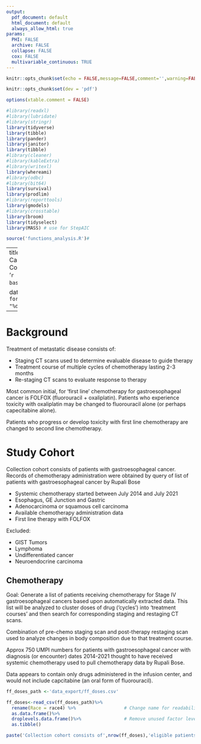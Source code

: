 ---
output:
  pdf_document: default
  html_document: default
  always_allow_html: true
params:
  PHI: FALSE
  archive: FALSE
  collapse: FALSE
  cox: FALSE
  multivariable_continuous: TRUE
---
```{r setup, include=FALSE}
knitr::opts_chunk$set(echo = FALSE,message=FALSE,comment='',warning=FALSE)

knitr::opts_chunk$set(dev = 'pdf')

options(xtable.comment = FALSE)

#library(readxl)
#library(lubridate)
#library(stringr)
library(tidyverse)
library(tibble)
library(pander)
library(janitor)
library(tibble)
#library(cleaner)
#library(kableExtra)
#library(writexl)
library(whereami)
#library(odbc)
#library(bit64)
library(survival)
library(prodlim)
#library(reporttools)
library(gmodels)
#library(crosstable)
library(broom)
library(tidyselect)
library(MASS) # use for StepAIC

source('functions_analysis.R')# 

```

---
title: Advanced GE Cancers and Body Composition
subtitle: '`r basename(thisfile())`' 


date: '`r format(Sys.time(), "%d %B, %Y")`'
---
<style type="text/css">
.main-container {
  max-width: 1200px!important;
  margin-left: auto;
  margin-right: auto;
}
</style>


# Background

Treatment of metastatic disease consists of:

- Staging CT scans used to determine evaluable disease to guide therapy
- Treatment course of multiple cycles of chemotherapy lasting 2-3 months
- Re-staging CT scans to evaluate response to therapy

Most common initial, for 'first line' chemotherapy for gastroesophageal cancer is FOLFOX (fluorouracil + oxaliplatin).  Patients who experience toxicity with oxaliplatin may be changed to fluorouracil alone (or perhaps capecitabine alone).

Patients who progress or develop toxicity with first line chemotherapy are changed to second line chemotherapy.

# Study Cohort

Collection cohort consists of patients with gastroesophageal cancer. Records of chemotherapy administration were obtained by query of list of patients with gastroesophageal cancer by Rupali Bose

- Systemic chemotherapy started between July 2014 and July 2021
- Esophagus, GE Junction and Gastric
- Adenocarcinoma or squamous cell carcinoma
- Available chemotherapy administration data
- First line therapy with FOLFOX

Excluded:

- GIST Tumors
- Lymphoma
- Undifferentiated cancer
- Neuroendocrine carcinoma


## Chemotherapy 

Goal: Generate a list of patients receiving chemotherapy for Stage IV gastroesophageal cancers based upon automatically extracted data.  This list will be analyzed to cluster doses of drug ('cycles') into 'treatment courses' and then search for corresponding staging and restaging CT scans.

Combination of pre-chemo staging scan and post-therapy restaging scan used to analyze changes in body composition due to that treatment course.

Approx 750 UMPI numbers for patients with gastroesophageal cancer with diagnosis (or encounter) dates 2014-2021 thought to have received systemic chemotherapy used to pull chemotherapy data by Rupali Bose. 

Data appears to contain only drugs administered in the infusion center, and would not include capcitabine (an oral form of fluorouracil). 


```{r, echo=F}

ff_doses_path <-'data_export/ff_doses.csv'

ff_doses<-read_csv(ff_doses_path)%>%
  rename(Race = race4) %>%                  # Change name for readability
  as.data.frame()%>%      
  droplevels.data.frame()%>%                # Remove unused factor levels
  as.tibble()  

paste('Collection cohort consists of',nrow(ff_doses),'eligible patients\n')%>%cat()
```

